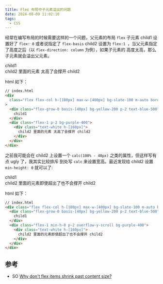 ```yaml
---
title: Flex 布局中子元素溢出的问题
date: 2024-08-09 11:02:10
tags:
  - CSS
---
```


经常在编写布局的时候需要这样的一个问题，父元素的布局 `flex` 子元素 child1 设置好了 `flex: 0` 或者说指定了 `flex-basis`
child2 设置为 `flex:1 `，当父元素指定了高度之后（以 `flex-direction: column` 为例），如果子元素的
高度太高，那么子元素就会溢出父元素。

<div class="mb-[60px] not-prose">
  <div class="flex flex-col h-[180px] max-w-[400px] bg-slate-100 m-auto border-dashed dark:border-gray-300 border-gray-600 border-2 rounded p-1">
    <div class="flex-grow-0 basis-[40px] bg-yellow-200 p-2 text-blue-500">
      child1
    </div>
    <div class="flex-1 p-2 bg-purple-400">
      <div class="text-white h-[160px]">
        child2 里面的元素 太高了会撑开 child2
      </div>
    </div>
  </div>
</div>

html 如下：

```html
// index.html
<div
  class="flex flex-col h-[180px] max-w-[400px] bg-slate-100 m-auto border-dashed dark:border-gray-300 border-gray-600 border-2 rounded p-1"
>
  <div class="flex-grow-0 basis-[40px] bg-yellow-200 p-2 text-blue-500">
    child1
  </div>
  <div class="flex-1 p-2 bg-purple-400">
    <div class="text-white h-[160px]">
      child2 里面的元素 太高了会撑开 child2
    </div>
  </div>
</div>
```

之前我可能会在 child2 上设置一个 `calc(100% - 40px)` 之类的属性，但这样写有点 ugly 了，我其实比较排斥
到处写 `calc` 来设置宽高。最近发现给 child2 设置 `min-height: 0` 就可以了:

<div class="mb-[32px] not-prose">
  <div class="flex flex-col h-[180px] max-w-[400px] bg-slate-100 m-auto border-dashed dark:border-gray-300 border-gray-600 border-2 rounded p-1">
    <div class="flex-grow-0 basis-[40px] bg-yellow-200 p-2 text-blue-500">
      child1
    </div>
    <div class="flex-1 min-h-0 p-2 overflow-y-scroll bg-purple-400">
      <div class="text-white h-[160px]">
        child2 里面的元素即使超出了也不会撑开 child2
      </div>
    </div>
  </div>
</div>

html 如下：

```html
// index.html
<div class="flex flex-col h-[180px] max-w-[400px] bg-slate-100 m-auto border-dashed dark:border-gray-300 border-gray-600 border-2 rounded p-1">
  <div class="flex-grow-0 basis-[40px] bg-yellow-200 p-2 text-blue-500">
    child1
  </div>
  <div class="flex-1 min-h-0 p-2 overflow-y-scroll bg-purple-400">
    <div class="text-white h-[160px]">
      child2 里面的元素即使超出了也不会撑开 child2
    </div>
  </div>
</div>
```

## 参考 

- SO [Why don't flex items shrink past content size?](https://stackoverflow.com/a/36247448)